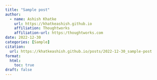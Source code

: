 ```yaml
---
title: "Sample post" 
author:
  - name: Ashish Khatke 
    url: https://khatkeashish.github.io
    affiliation: Thoughtworks 
    affiliation-url: https:/thoughtworks.com
date: 2022-12-30
categories: [Sample]
citation: 
  url: https://khatkeashish.github.io/posts/2022-12-30_sample-post
format:
  html:
    toc: true
draft: false
---
```

